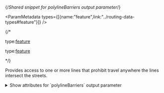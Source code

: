 {/*Shared snippet for polylineBarriers output parameter*/} 



<ParamMetadata types={[{name:"feature",link:"../routing-data-types#feature"}]} />

{/* <If c="requestType=='job'">
<p class="space-x-2"><span><span class="font-sm text-color-3">type:</span><a class="font-sm text-color-3" href="../routing-data-types#feature">feature</a></span></p>
</If>

<If c="requestType=='direct'">
<p class="space-x-2"><span><span class="font-sm text-color-3">type:</span><a class="font-sm text-color-3" href="../routing-data-types#feature">feature</a></span></p>
</If> */}

Provides access to one or more lines that prohibit travel anywhere the lines intersect the streets.

<details>
 
 <summary><span class="font-sm text-color-link">Show attributes for `polylineBarriers` output parameter</span></summary>

-   <p class="space-x-2"><span class="font-bold">ObjectID</span><span class="font-sm text-color-3">integer</span></p>

    If you specify `preserveObjectID=false`, the value for this field will be a system-generated ID. If `preserveObjectID=True`, the value for this field will be the `ObjectID` of your associated input.

-   <p class="space-x-2"><span class="font-bold">Name</span><span class="font-sm text-color-3">string (length: 500)</span><span class="font-bold text-[#00619b]">nullable</span></p>

    The name of the barrier. 

-   <p class="space-x-2"><span class="font-bold">BarrierType</span><span class="font-sm text-color-3">int enum</span></p>

    Allowed values: `0`, `1`

    Indicates whether the barrier restricts travel completely or scales time or distance when it is crossed. The value for this attribute is specified as one of the following integers:

    - `0`:Restriction. Prohibits travel through the barrier. The barrier is referred to as a restriction point barrier since it acts as a restriction.
    - `1`:Scaled Cost. Scales the time or distance required to travel the underlying streets by a factor specified using the `Attr_[Cost]` attribute. 

-   <p class="space-x-2"><span class="font-bold">Attr_[Cost]</span><span class="font-sm text-color-3">number (non-negative)</span></p>

    This attribute is specific to scaled-cost barriers. It is the factor by which the cost of edges underlying the barrier are multiplied.

</details>